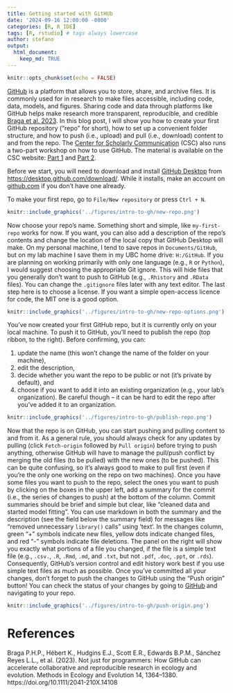 ```yaml
---
title: Getting started with GitHUb
date: '2024-09-16 12:00:00 -0800'
categories: [R, R_IDE]
tags: [R, rstudio] # tags always lowercase
author: stefano
output: 
  html_document:
    keep_md: TRUE
---
```


```r
knitr::opts_chunk$set(echo = FALSE)
```

[GitHub](https://github.com/) is a platform that allows you to store, share, and archive files. It is commonly used for in research to make files accessible, including code, data, models, and figures. Sharing code and data through platforms like GitHub helps make research more transparent, reproducible, and credible [Braga et al. 2023](https://doi.org/10.1111/2041-210X.14108). In this blog post, I will show you how to create your first GitHub repository ("repo" for short), how to set up a convenient folder structure, and how to push (i.e., upload) and pull (i.e., download) content to and from the repo. The [Center for Scholarly Communication](https://csc-ubc-okanagan.github.io/) (CSC) also runs a two-part workshop on how to use GitHub. The material is available on the CSC website: [Part 1](https://csc-ubc-okanagan.github.io/workshops/Intro-GitHub-Part-1.html) and [Part 2](https://csc-ubc-okanagan.github.io/workshops/Intro-GitHub-Part-2.html).

Before we start, you will need to download and install [GitHub Desktop](https://github.com/apps/desktop) from [https://desktop.github.com/download/](https://desktop.github.com/download/). While it installs, make an account on [github.com](github.com) if you don't have one already.

To make your first repo, go to `File/New repository` or press `Ctrl + N`.

```r
knitr::include_graphics('../figures/intro-to-gh/new-repo.png')
```

Now choose your repo's name. Something short and simple, like `my-first-repo` works for now. If you want, you can also add a description of the repo's contents and change the location of the local copy that GitHub Desktop will make. On my personal machine, I tend to save repos in `Documents/GitHub`, but on my lab machine I save them in my UBC home drive: `H:/GitHub`. If you are planning on working primarily with only one language (e.g., `R` or `Python`), I would suggest choosing the appropriate Git ignore. This will hide files that you generally don't want to push to GitHub (e.g., `.Rhistory` and `.RData` files). You can change the `.gitignore` files later with any text editor. The last step here is to choose a license. If you want a simple open-access licence for code, the MIT one is a good option.

```r
knitr::include_graphics('../figures/intro-to-gh/new-repo-options.png')
```

You've now created your first GitHub repo, but it is currently only on your local machine. To push it to GitHub, you'll need to publish the repo (top ribbon, to the right). Before confirming, you can:

1) update the name (this won't change the name of the folder on your machine),
2) edit the description,
3) decide whether you want the repo to be public or not (it's private by default), and
4) choose if you want to add it into an existing organization (e.g., your lab's organization). Be careful though -- it can be hard to edit the repo after you've added it to an organization.

```r
knitr::include_graphics('../figures/intro-to-gh/publish-repo.png')
```

Now that the repo is on GitHub, you can start pushing and pulling content to and from it. As a general rule, you should always check for any updates by pulling (click `Fetch-origin` followed by `Pull origin`) before trying to push anything, otherwise GitHub will have to manage the pull/push conflict by merging the old files (to be pulled) with the new ones (to be pushed). This can be quite confusing, so it's always good to make to pull first (even if you're the only one working on the repo on two machines). Once you have some files you want to push to the repo, select the ones you want to push by clicking on the boxes in the upper left, add a summary for the commit (i.e., the series of changes to push) at the bottom of the column. Commit summaries should be brief and simple but clear, like "cleaned data and started model fitting". You can use markdown in both the summary and the description (see the field below the summary field) for messages like "removed unnecessary `library()` calls" using $\text{`text`}$. In the changes column, green "+" symbols indicate new files, yellow dots indicate changed files, and red "-" symbols indicate file deletions. The panel on the right will show you exactly what portions of a file you changed, if the file is a simple text file (e.g., `.csv.`, `.R`, `.Rmd`, `.md`, and `.txt`, but not `.pdf`, `.doc`, `.ppt`, or `.rds`). Consequently, GitHub's version control and edit history work best if you use simple text files as much as possible. Once you've committed all your changes, don't forget to push the changes to GitHub using the "Push origin" button! You can check the status of your changes by going to [GitHub](https://github.com/) and navigating to your repo.

```r
knitr::include_graphics('../figures/intro-to-gh/push-origin.png')
```


# References

Braga P.H.P., Hébert K., Hudgins E.J., Scott E.R., Edwards B.P.M., Sánchez Reyes L.L., et al. (2023). Not just for programmers: How GitHub can accelerate collaborative and reproducible research in ecology and evolution. Methods in Ecology and Evolution 14, 1364–1380. https://doi.org/10.1111/2041-210X.14108

